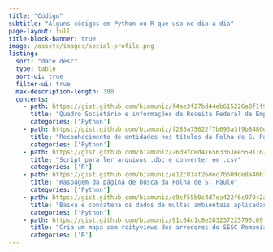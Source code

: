 ```yaml
---
title: "Código"
subtitle: "Alguns códigos em Python ou R que uso no dia a dia"
page-layout: full
title-block-banner: true
image: /assets/images/social-profile.png
listing:
  sort: "date desc"
  type: table
  sort-ui: true
  filter-ui: true
  max-description-length: 300
  contents:
    - path: https://gist.github.com/biamuniz/f4ae3f27bd44eb615226a8f1f9640bb6
      title: "Quadro Societário e informações da Receita Federal de Empresas"
      categories: ['Python']
    - path: https://gist.github.com/biamuniz/f285a75622f7b693a3f9b8480de8b6e2
      title: "Reconhecimento de entidades nos títulos da Folha de S. Paulo"
      categories: ['Python']
    - path: https://gist.github.com/biamuniz/26d9fd8d416563363ee5591162f61f5b
      title: "Script para ler arquivos .dbc e converter em .csv"
      categories: ['R']
    - path: https://gist.github.com/biamuniz/e12c81af26dec7b509de8a4063a98f88
      title: "Raspagem da página de busca da Folha de S. Paulo"
      categories: ['Python']
    - path: https://gist.github.com/biamuniz/d9cf55b0c4d7ea422f6c97942ad8c37e
      title: "Baixa e concatena os dados de multas ambientais aplicadas pelo Ibama"
      categories: ['Python']
    - path: https://gist.github.com/biamuniz/91c64d1c8e283237225795c69f909bd5
      title: "Cria um mapa com rcityviews dos arredores do SESC Pompeia e salva em SVG"
      categories: ['R']
---
```

